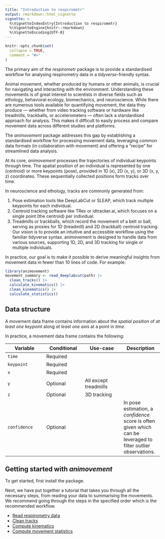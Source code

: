 ```yaml
---
title: "Introduction to respirometr"
output: rmarkdown::html_vignette
vignette: >
  %\VignetteIndexEntry{Introduction to respirometr}
  %\VignetteEngine{knitr::rmarkdown}
  %\VignetteEncoding{UTF-8}
---
```


```r
knitr::opts_chunk$set(
  collapse = TRUE,
  comment = "#>"
)
```

The primary aim of the *respirometr* package is to provide a standardised workflow for analysing respirometry data in a *tidyverse*-friendly syntax. 

Animal movement, whether produced by humans or other animals, is crucial for navigating and interacting with the environment. Understanding these movements is of great interest to scientists in diverse fields such as ethology, behavioral ecology, biomechanics, and neuroscience. While there are numerous tools available for quantifying movement, the data they produce — whether from video tracking software or hardware like treadmills, trackballs, or accelerometers — often lack a standardised approach for analysis. This makes it difficult to easily process and compare movement data across different studies and platforms.

The *animovement* package addresses this gap by establishing a standardised workflow for processing movement data, leveraging common data formats (in collaboration with movement) and offering a "recipe" for streamlined data analysis.

At its core, *animovement* processes the trajectories of individual keypoints through time. The spatial position of an individual is represented by one (centroid) or more keypoints (pose), provided in 1D (x), 2D (x, y), or 3D (x, y, z) coordinates. These sequentially collected positions form tracks over time.

In neuroscience and ethology, tracks are commonly generated from:

1. Pose estimation tools like DeepLabCut or SLEAP, which track multiple keypoints for each individual.
2. Centroid tracking software like TRex or idtracker.ai, which focuses on a single point (the centroid) per individual.
3. Treadmills or trackballs, which record the movement of a belt or ball, serving as proxies for 1D (treadmill) and 2D (trackball) centroid tracking.
Our vision is to provide an intuitive and accessible workflow using the familiar tidyverse syntax. animovement is designed to handle data from various sources, supporting 1D, 2D, and 3D tracking for single or multiple individuals.

In practice, our goal is to make it possible to derive meaningful insights from movement data in fewer than 10 lines of code. For example:

```r
library(animovement)
movement_summary <- read_deeplabcut(path) |>
  clean_tracks() |>
  calculate_kinematics() |>
  clean_kinematics() |>
  calculate_statistics()
```

## Data structure

A movement data frame contains information about the *spatial position* of *at least one keypoint* along *at least one axis* at a point in *time*.

In practice, a movement data frame contains the following:

| Variable | Conditional | Use-case | Description |
| ---- | ---- | ---- | ---- |
| `time` | Required | | |
| `keypoint` | Required | |
| `x` | Required | | |
| `y` | Optional | All except treadmills | |
| `z` | Optional | 3D tracking | |
| `confidence` | Optional | | In pose estimation, a *confidence* score is often given which can be leveraged to filter outlier observations. |

<!-- # Data sources -->

<!-- We can divide the data sources into two different categories: -->

<!-- 1. Direct measurements, derives the position directly (from video) -->
<!-- 2. Indirect measurements, derives the position through a proxy measurement  -->


<!-- | Source | Type | Description | | | -->
<!-- | ---- | ---- | ---- | -->
<!-- | Treadmill | -->
<!-- | Trackball | Optical flow | `dx`,`dy` | Optical flow sensors | -->
<!-- | Trackball | Video tracking | `x`,`y` | Camera | -->
<!-- | Accelerometer | Accelerometer | `d2x`,`d2y` | Accelerometer | -->
<!-- | DeepLabCut | Pose estimation | 2D/3D | Single/multi | Camera | -->
<!-- | SLEAP | Pose estimation | 2D | Single/multi | Camera | -->
<!-- | Lightning Pose | Pose estimation | 2D | Single/multi | Camera | -->
<!-- | anipose | Pose estimation | 3D | Single | min. 2 cameras | -->
<!-- | TRex | Centroid tracking | 2D | Single/multi | Camera | -->
<!-- | idtracker.ai | centroid tracking | 2D | single/multi | camera | -->
<!-- | AnimalTA | centroid tracking | 2D | single/multi | camera | -->

## Getting started with *animovement*

To get started, first install the package.

Next, we have put together a tutorial that takes you through all the necessary steps, from reading your data to summarising the movements. We recommend going through the steps in the specified order which is the recommended workflow.

- [Read respirometry data](https://www.roald-arboel.com/respirometr/articles/read-licor.html)
- [Clean tracks](https://www.roald-arboel.com/animovement/articles/clean-tracks.html)
- [Compute kinematics](https://www.roald-arboel.com/animovement/articles/calculate-kinematics.html)
- [Compute movement statistics](https://www.roald-arboel.com/animovement/articles/calculate-summary-statistics.html)
